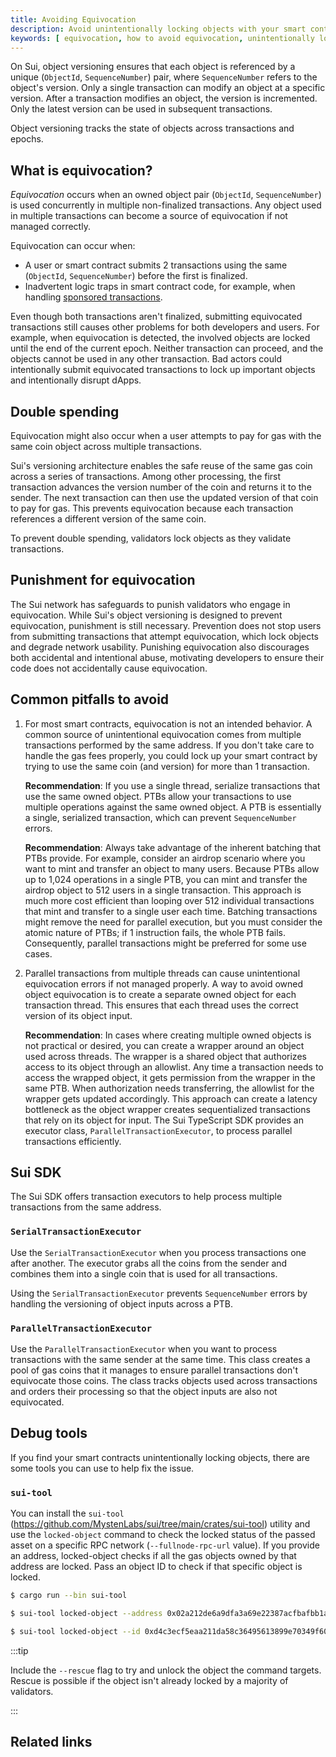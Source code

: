 ```yaml
---
title: Avoiding Equivocation
description: Avoid unintentionally locking objects with your smart contract logic. 
keywords: [ equivocation, how to avoid equivocation, unintentionally locking objects, accidentally locking objects ]
---
```


On Sui, object versioning ensures that each object is referenced by a unique (`ObjectId`, `SequenceNumber`) pair, where `SequenceNumber` refers to the object's version. Only a single transaction can modify an object at a specific version. After a transaction modifies an object, the version is incremented. Only the latest version can be used in subsequent transactions.

Object versioning tracks the state of objects across transactions and epochs. 

## What is equivocation?

*Equivocation* occurs when an owned object pair (`ObjectId`, `SequenceNumber`) is used concurrently in multiple non-finalized transactions. Any object used in multiple transactions can become a source of equivocation if not managed correctly. 

Equivocation can occur when:

- A user or smart contract submits 2 transactions using the same (`ObjectId`, `SequenceNumber`) before the first is finalized.
- Inadvertent logic traps in smart contract code, for example, when handling [sponsored transactions](/guides/developer/sui-101/sponsor-txn#client-equivocation-risk).

Even though both transactions aren't finalized, submitting equivocated transactions still causes other problems for both developers and users. For example, when equivocation is detected, the involved objects are locked until the end of the current epoch. Neither transaction can proceed, and the objects cannot be used in any other transaction. Bad actors could intentionally submit equivocated transactions to lock up important objects and intentionally disrupt dApps.

## Double spending 

Equivocation might also occur when a user attempts to pay for gas with the same coin object across multiple transactions.

Sui's versioning architecture enables the safe reuse of the same gas coin across a series of transactions. Among other processing, the first transaction advances the version number of the coin and returns it to the sender. The next transaction can then use the updated version of that coin to pay for gas. This prevents equivocation because each transaction references a different version of the same coin.

To prevent double spending, validators lock objects as they validate transactions.

## Punishment for equivocation

The Sui network has safeguards to punish validators who engage in equivocation. While Sui's object versioning is designed to prevent equivocation, punishment is still necessary. Prevention does not stop users from submitting transactions that attempt equivocation, which lock objects and degrade network usability. Punishing equivocation also discourages both accidental and intentional abuse, motivating developers to ensure their code does not accidentally cause equivocation.

## Common pitfalls to avoid

1. For most smart contracts, equivocation is not an intended behavior. A common source of unintentional equivocation comes from multiple transactions performed by the same address. If you don't take care to handle the gas fees properly, you could lock up your smart contract by trying to use the same coin (and version) for more than 1 transaction.

    **Recommendation**: If you use a single thread, serialize transactions that use the same owned object. PTBs allow your transactions to use multiple operations against the same owned object. A PTB is essentially a single, serialized transaction, which can prevent `SequenceNumber` errors.

    **Recommendation**: Always take advantage of the inherent batching that PTBs provide. For example, consider an airdrop scenario where you want to mint and transfer an object to many users. Because PTBs allow up to 1,024 operations in a single PTB, you can mint and transfer the airdrop object to 512 users in a single transaction. This approach is much more cost efficient than looping over 512 individual transactions that mint and transfer to a single user each time. Batching transactions might remove the need for parallel execution, but you must consider the atomic nature of PTBs; if 1 instruction fails, the whole PTB fails. Consequently, parallel transactions might be preferred for some use cases.

2. Parallel transactions from multiple threads can cause unintentional equivocation errors if not managed properly. A way to avoid owned object equivocation is to create a separate owned object for each transaction thread. This ensures that each thread uses the correct version of its object input.

    **Recommendation**: In cases where creating multiple owned objects is not practical or desired, you can create a wrapper around an object used across threads. The wrapper is a shared object that authorizes access to its object through an allowlist. Any time a transaction needs to access the wrapped object, it gets permission from the wrapper in the same PTB. When authorization needs transferring, the allowlist for the wrapper gets updated accordingly. This approach can create a latency bottleneck as the object wrapper creates sequentialized transactions that rely on its object for input. The Sui TypeScript SDK provides an executor class, `ParallelTransactionExecutor`, to process parallel transactions efficiently.

## Sui SDK

The Sui SDK offers transaction executors to help process multiple transactions from the same address.

### `SerialTransactionExecutor`

Use the `SerialTransactionExecutor` when you process transactions one after another. The executor grabs all the coins from the sender and combines them into a single coin that is used for all transactions.

Using the `SerialTransactionExecutor` prevents `SequenceNumber` errors by handling the versioning of object inputs across a PTB.

### `ParallelTransactionExecutor`

Use the `ParallelTransactionExecutor` when you want to process transactions with the same sender at the same time. This class creates a pool of gas coins that it manages to ensure parallel transactions don't equivocate those coins. The class tracks objects used across transactions and orders their processing so that the object inputs are also not equivocated.

## Debug tools

If you find your smart contracts unintentionally locking objects, there are some tools you can use to help fix the issue.

### `sui-tool`

You can install the `sui-tool` (https://github.com/MystenLabs/sui/tree/main/crates/sui-tool) utility and use the `locked-object` command to check the locked status of the passed asset on a specific RPC network (`--fullnode-rpc-url` value). If you provide an address, locked-object checks if all the gas objects owned by that address are locked. Pass an object ID to check if that specific object is locked.

```sh
$ cargo run --bin sui-tool
```

```sh
$ sui-tool locked-object --address 0x02a212de6a9dfa3a69e22387acfbafbb1a9e591bd9d636e7895dcfc8de05f331 --fullnode-rpc-url <https://rpc.mainnet.sui.io:443>
```

```sh
$ sui-tool locked-object --id 0xd4c3ecf5eaa211da58c36495613899e70349f6048baaeca99596f1682e89c837 --fullnode-rpc-url <https://rpc.mainnet.sui.io:443>
```

:::tip

Include the `--rescue` flag to try and unlock the object the command targets. Rescue is possible if the object isn't already locked by a majority of validators.

:::

## Related links

<RelatedLink to="/guides/developer/sui-101/building-ptb.mdx" />
<RelatedLink to="/concepts/versioning.mdx" />
<RelatedLink to="/guides/developer/sui-101/sponsor-txn.mdx" />
<RelatedLink href="https://sdk.mystenlabs.com/typescript" label="Sui TypeScript SDK" desc="The Sui TypeScript SDK is a modular library of tools for interacting with the Sui blockchain." />